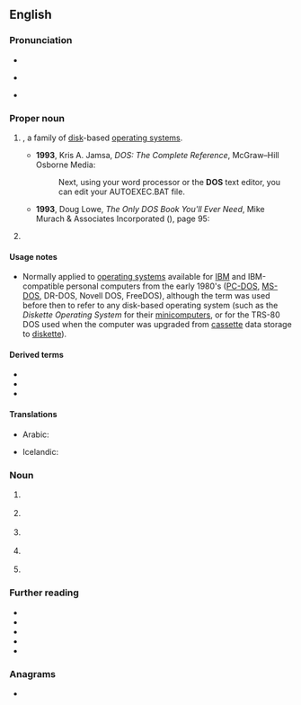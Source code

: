 {{also|dos|DoS|dós|dōs|do's|-dos|d'os|d'ô}}
==English==

===Pronunciation===
* {{IPA|en|/dɒs/|/dɔːs/}}
* {{a|Canada}} {{IPA|en|/dɑs/}}
* {{rhymes|en|ɒs|ɔːs|s=1}}

===Proper noun===
{{en-proper noun}}

# {{lb|en|computing|historical}} {{acronym of|en|w:Disk Operating System|nodot=1}}, a family of [[disk]]-based [[operating system]]s.
#: {{cot|en|CP/M}}
#* '''1993''', Kris A. Jamsa, ''DOS: The Complete Reference'', McGraw–Hill Osborne Media:
#*: Next, using your word processor or the '''DOS''' text editor, you can edit your AUTOEXEC.BAT file. 
#* '''1993''', Doug Lowe, ''The Only DOS Book You'll Ever Need'', Mike Murach & Associates Incorporated ({{ISBN|9780911625714}}), page 95:
#*: {{quote|en|One way to do that is to turn the PC off and turn it back on again. Then, the PC performs its self-test and boots '''DOS'''.}}
# {{lb|en|US}} {{initialism of|en|{{w|Department of State}}}}

====Usage notes====
* Normally applied to [[operating system]]s available for [[IBM]] and IBM-compatible personal computers from the early 1980's ([[PC-DOS]], [[MS-DOS]], DR-DOS, Novell DOS, FreeDOS), although the term was used before then to refer to any disk-based operating system (such as the {{w|Data General}} ''Diskette Operating System'' for their [[minicomputer]]s, or for the TRS-80 DOS used when the computer was upgraded from [[cassette]] data storage to [[diskette]]).

====Derived terms====
* {{l|en|DR-DOS}}
* {{l|en|PC-DOS}}
* {{l|en|MS-DOS}}

====Translations====
{{trans-top|Disk Operating System}}
* Arabic: {{t|ar|دوس|m}}
{{trans-mid}}
* Icelandic: {{t|is|diskstýrikerfi|n}}
{{trans-bottom}}

===Noun===
{{en-noun|es}}

# {{lb|en|military}} {{initialism of|en|[[date]] of [[service]]}}
# {{lb|en|military}} {{initialism of|en|[[date]] of [[separation]]}}
# {{lb|en|computing|Internet}} {{init of|en|[[denial]] of [[service]]}}
# {{lb|en|sciences}} {{initialism of|en|density of states}}
# {{lb|en|education}} {{initialism of|en|[[director]] of [[studies]]}}

===Further reading===
* {{pedia}}
* {{pedia|disk operating system}}
* {{pedia|MS-DOS}}
* {{pedia|United States Department of State}}
* {{pedia|density of states}}

===Anagrams===
* {{anagrams|en|a=dos|DSO|OD's|ODS|OSD|SDO|SOD|SoD|dso|ods|sod}}